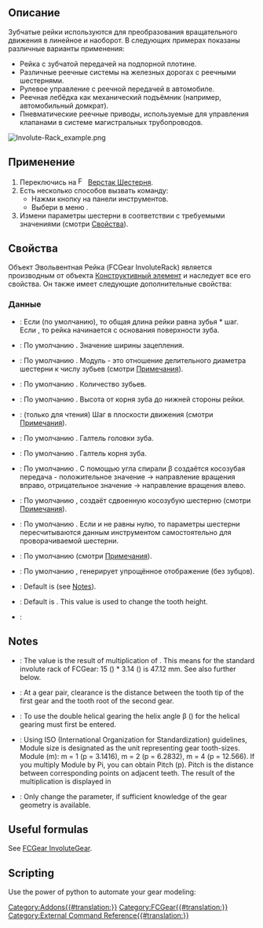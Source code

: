 <languages/>

{{Docnav/ru
|[[FCGear_InternalInvoluteGear/ru|Внутренняя Эвольвентная Шестерня]]
|[[FCGear_CycloidGear/ru|Циклоидальная Шестерня]]
|[[FCGear_Workbench/ru|Шестерня]]
|IconL=FCGear_InternalInvoluteGear.svg
|IconR=FCGear_CycloidGear.svg
|IconC=FCGear_workbench_icon.svg
}}

{{GuiCommand/ru
|Name=FCGear InvoluteRack
|Name/ru=Шестерня Эвольвентная Рейка
|MenuLocation=Шестерня → Эвольвентная Рейка
|Workbenches=[[FCGear_Workbench/ru|Шестерня]]
|Shortcut=Нет
|Version=v0.16
|SeeAlso=[[FCGear_InvoluteGear/ru|Шестерня Эвольвентная Шестерня]]
}}

<span id="Description"></span>
==Описание==

Зубчатые рейки используются для преобразования вращательного движения в линейное и наоборот. В следующих примерах показаны различные варианты применения:
* Рейка с зубчатой передачей на подпорной плотине.
* Различные реечные системы на железных дорогах с реечными шестернями.
* Рулевое управление с реечной передачей в автомобиле.
* Реечная лебёдка как механический подъёмник (например, автомобильный домкрат).
* Пневматические реечные приводы, используемые для управления клапанами в системе магистральных трубопроводов.

[[Image:Involute-Rack_example.png]]
{{Caption|Слева направо: Прямозубая передача, косозубая передача, двойная косозубая передача}}

<span id="Usage"></span>
== Применение ==

# Переключись на [[Image:FCGear_workbench_icon.svg|16px]] [[FCGear_Workbench/ru| Верстак Шестерня]].
# Есть несколько способов вызвать команду:
#* Нажми кнопку {{Button|[[File:FCGear_InvoluteRack.svg|16px]] [[FCGear_InvoluteRack/ru|Эвольвентная Рейка]]}} на панели инструментов.
#* Выбери в меню {{MenuCommand|Шестерня → [[File:FCGear_InvoluteRack.svg|16px]] Эвольвентная Рейка}}.
# Измени параметры шестерни в соответствии с требуемыми значениями (смотри [[#Properties|Свойства]]).

<span id="Properties"></span>
== Свойства ==

Объект Эвольвентная Рейка (FCGear InvoluteRack) является производным от объекта [[Part_Feature/ru|Конструктивный элемент]] и наследует все его свойства. Он также имеет следующие дополнительные свойства:

<span id="Data"></span>
=== Данные ===

{{Properties_Title|base - базовые}}

* {{PropertyData|add_endings - добавить_концы|Булево}}: Если {{True}} (по умолчанию), то общая длина рейки равна зубья * шаг. Если {{False}}, то рейка начинается с основания поверхности зуба.
* {{PropertyData|height - высота|Длина}}: По умолчанию {{Value|5 мм}}. Значение ширины зацепления.
* {{PropertyData|module - модуль|Длина}}: По умолчанию {{Value|1 мм}}. Модуль - это отношение делительного диаметра шестерни к числу зубьев (смотри [[#Notes|Примечания]]).
* {{PropertyData|num_teeth - число_зубьев|Целое}}: По умолчанию {{Value|15}}. Количество зубьев.
* {{PropertyData|thickness - толщина|Длина}}: По умолчанию {{Value|5}}. Высота от корня зуба до нижней стороны рейки.

{{Properties_Title|computed - вычисленные}}

* {{PropertyData|transverse_pitch - поперечный_шаг|Длина}}: (только для чтения) Шаг в плоскости движения (смотри [[#Notes|Примечания]]).

{{Properties_Title|fillets - скругления (галтели)}}

* {{PropertyData|head_fillet - скругление_головки|С плавающей точкой}}: По умолчанию {{Value|0 мм}}. Галтель головки зуба.
* {{PropertyData|root_fillet - корневое_скругление|С плавающей точкой}}: По умолчанию {{Value|0 мм}}. Галтель корня зуба.

{{Properties_Title|helical - косозубая}}

* {{PropertyData|beta|Угол}}: По умолчанию {{value|0 °}}. С помощью угла спирали β создаётся косозубая передача - положительное значение → направление вращения вправо, отрицательное значение → направление вращения влево.
* {{PropertyData|double_helix - сдвоенная_косозубая|Булево}}: По умолчанию {{False}}, {{True}} создаёт сдвоенную косозубую шестерню (смотри [[#Notes|Примечания]]).
* {{PropertyData|properties_from_tool - свойства_из_инструмента|Булево}}: По умолчанию {{False}}. Если {{True}} и {{PropertyData|угол_спирали}} не равны нулю, то параметры шестерни пересчитываются данным инструментом самостоятельно для проворачиваемой шестерни.

{{Properties_Title|involute - эвольвента}}

* {{PropertyData|pressure_angle - угол_давления|Угол}}: По умолчанию {{Value|20 °}} (смотри [[#Notes|Примечания]]).

{{Properties_Title|precision - точность}}

* {{PropertyData|simplified - упрощённая|Булево}}: По умолчанию {{False}}, {{True}} генерирует упрощённое отображение (без зубцов).

{{Properties_Title|tolerance - допуск}}

* {{PropertyData|clearance|Float}}: Default is {{Value|0.25}} (see [[#Notes|Notes]]).
* {{PropertyData|head|Float}}: Default is {{Value|0}}. This value is used to change the tooth height.

{{Properties_Title|version}}

* {{PropertyData|version|String}}:

==Notes==

*  {{Emphasis|transverse_pitch}}: The value is the result of multiplication of {{Emphasis|module * pi}}. This means for the standard involute rack of FCGear: 15 ({{Emphasis|teeth}}) * 3.14 ({{Emphasis|transverse_pitch}}) is 47.12 mm. See also {{Emphasis|module}} further below.
*  {{Emphasis|clearance}}: At a gear pair, clearance is the distance between the tooth tip of the first gear and the tooth root of the second gear.
* {{Emphasis|double_helix}}: To use the double helical gearing the helix angle β ({{Emphasis|beta}}) for the helical gearing must first be entered.
* {{Emphasis|module}}: Using ISO (International Organization for Standardization) guidelines, Module size is designated as the unit representing gear tooth-sizes. Module (m): m = 1 (p = 3.1416), m = 2 (p = 6.2832), m = 4 (p = 12.566). If you multiply Module by Pi, you can obtain Pitch (p). Pitch is the distance between corresponding points on adjacent teeth. The result of the multiplication is displayed in {{Emphasis|transverse_pitch}}
* {{Emphasis|pressure_parameter}}: Only change the parameter, if sufficient knowledge of the gear geometry is available.

==Useful formulas==

See [[FCGear_InvoluteGear#Useful_formulas|FCGear InvoluteGear]].

==Scripting==

Use the power of python to automate your gear modeling:
{{Code|code=
import FreeCAD as App
import freecad.gears.commands
gear = freecad.gears.commands.CreateInvoluteRack.create()
gear.teeth = 20
gear.beta = 20
gear.height = 10
gear.double_helix = True
App.ActiveDocument.recompute()
Gui.SendMsgToActiveView("ViewFit")
}}


{{Docnav
|[[FCGear_InternalInvoluteGear|InternalInvoluteGear]]
|[[FCGear_CycloidGear|CycloidGear]]
|[[FCGear_Workbench|FCGear]]
|IconL=FCGear_InternalInvoluteGear.svg
|IconR=FCGear_CycloidGear.svg
|IconC=FCGear_workbench_icon.svg
}}

[[Category:Addons{{#translation:}}]]
[[Category:FCGear{{#translation:}}]]
[[Category:External Command Reference{{#translation:}}]]